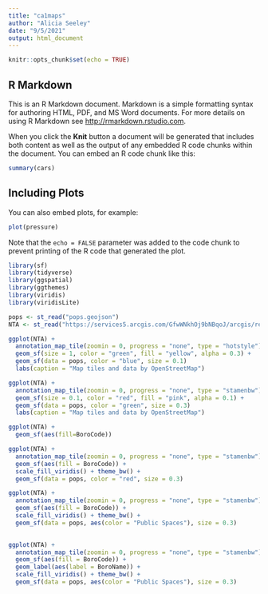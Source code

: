 ```yaml
---
title: "ca1maps"
author: "Alicia Seeley"
date: "9/5/2021"
output: html_document
---
```


```r
knitr::opts_chunk$set(echo = TRUE)
```

## R Markdown

This is an R Markdown document. Markdown is a simple formatting syntax for authoring HTML, PDF, and MS Word documents. For more details on using R Markdown see <http://rmarkdown.rstudio.com>.

When you click the **Knit** button a document will be generated that includes both content as well as the output of any embedded R code chunks within the document. You can embed an R code chunk like this:

```r
summary(cars)
```

## Including Plots

You can also embed plots, for example:

```r
plot(pressure)
```

Note that the `echo = FALSE` parameter was added to the code chunk to prevent printing of the R code that generated the plot.
```r
library(sf)
library(tidyverse)
library(ggspatial)
library(ggthemes)
library(viridis)
library(viridisLite)
```

```r
pops <- st_read("pops.geojson")
NTA <- st_read("https://services5.arcgis.com/GfwWNkhOj9bNBqoJ/arcgis/rest/services/NYC_Neighborhood_Tabulation_Areas_2020/FeatureServer/0/query?where=1=1&outFields=*&outSR=4326&f=pgeojson", quiet = TRUE)
```
```r
ggplot(NTA) +
  annotation_map_tile(zoomin = 0, progress = "none", type = "hotstyle")  +
  geom_sf(size = 1, color = "green", fill = "yellow", alpha = 0.3) +
  geom_sf(data = pops, color = "blue", size = 0.1)
  labs(caption = "Map tiles and data by OpenStreetMap")
```
```r
ggplot(NTA) +
  annotation_map_tile(zoomin = 0, progress = "none", type = "stamenbw")  +
  geom_sf(size = 0.1, color = "red", fill = "pink", alpha = 0.1) +
  geom_sf(data = pops, color = "green", size = 0.3)
  labs(caption = "Map tiles and data by OpenStreetMap")
```
```r
ggplot(NTA) + 
  geom_sf(aes(fill=BoroCode))
```

```r
ggplot(NTA) + 
  annotation_map_tile(zoomin = 0, progress = "none", type = "stamenbw")  +
  geom_sf(aes(fill = BoroCode)) +
  scale_fill_viridis() + theme_bw() +
  geom_sf(data = pops, color = "red", size = 0.3)
```
```r
ggplot(NTA) + 
  annotation_map_tile(zoomin = 0, progress = "none", type = "stamenbw")  +
  geom_sf(aes(fill = BoroCode)) +
  scale_fill_viridis() + theme_bw() +
  geom_sf(data = pops, aes(color = "Public Spaces"), size = 0.3)
  
```
```r
ggplot(NTA) + 
  annotation_map_tile(zoomin = 0, progress = "none", type = "stamenbw")  +
  geom_sf(aes(fill = BoroCode)) +
  geom_label(aes(label = BoroName)) +
  scale_fill_viridis() + theme_bw() +
  geom_sf(data = pops, aes(color = "Public Spaces"), size = 0.3)
```

